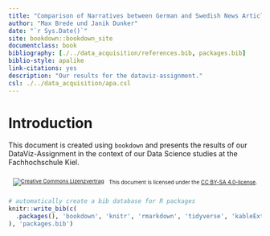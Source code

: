 ```yaml
--- 
title: "Comparison of Narratives between German and Swedish News Articles during the COVID-19 Pandemic"
author: "Max Brede und Janik Dunker"
date: "`r Sys.Date()`"
site: bookdown::bookdown_site
documentclass: book
bibliography: [./../data_acquisition/references.bib, packages.bib]
biblio-style: apalike
link-citations: yes
description: "Our results for the dataviz-assignment."
csl: ./../data_acquisition/apa.csl
---
```


# Introduction

This document is created using `bookdown` and presents the results of our DataViz-Assignment in the context of our Data Science studies at the Fachhochschule Kiel.

<footer>
<div style="font-size: 75%; display: flex; align-items: center; justify-content: center;style="padding-top: 50px;">
<a rel="license" href="http://creativecommons.org/licenses/by-sa/4.0/" style="padding-right: 10px;"><img alt="Creative Commons Lizenzvertrag" style="border-width:0" src="https://i.creativecommons.org/l/by-sa/4.0/88x31.png" /></a></li><p> This document is licensed under the  <a rel="license" href="http://creativecommons.org/licenses/by-sa/4.0/"> CC BY-SA 4.0-license</a>.</p>
</div>
</footer>


```r
# automatically create a bib database for R packages
knitr::write_bib(c(
  .packages(), 'bookdown', 'knitr', 'rmarkdown', 'tidyverse', 'kableExtra', 'glue', 'slam', 'magrittr', 'cowplot', 'eurostat', 'sf', 'showtext','httr','SnowballC','tm','furrr'
), 'packages.bib')

```
